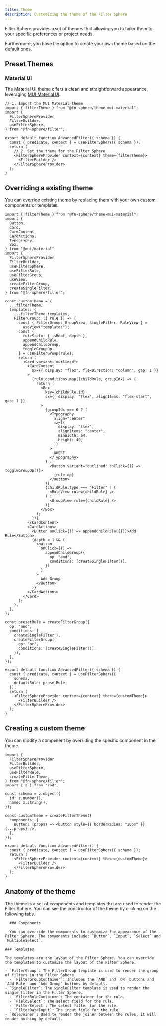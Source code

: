 ```yaml
---
title: Theme
description: Customizing the theme of the Filter Sphere
---
```


Filter Sphere provides a set of themes that allowing you to tailor them to your specific preferences or project needs.

Furthermore, you have the option to create your own theme based on the default ones.

## Preset Themes


### Material UI

The Material UI theme offers a clean and straightforward appearance, leveraging [MUI Material UI](https://mui.com/material-ui/).

<PackageManagerTabs package="@fn-sphere/theme-mui-material" />

```tsx live  wrapper="~/components/mui-theme-wrapper.tsx" {2} {13}
// 1. Import the MUI Material theme
import { filterTheme } from "@fn-sphere/theme-mui-material";
import {
  FilterSphereProvider,
  FilterBuilder,
  useFilterSphere,
} from "@fn-sphere/filter";

export default function AdvancedFilter({ schema }) {
  const { predicate, context } = useFilterSphere({ schema });
  return (
    // 2. Set the theme for the Filter Sphere
    <FilterSphereProvider context={context} theme={filterTheme}>
      <FilterBuilder />
    </FilterSphereProvider>
  );
}
```

## Overriding a existing theme

You can override existing theme by replacing them with your own custom components or templates.

```tsx live wrapper="~/components/mui-theme-wrapper.tsx" layout="~/components/live-code-tab-layout.astro"
import { filterTheme } from "@fn-sphere/theme-mui-material";
import {
  Button,
  Card,
  CardContent,
  CardActions,
  Typography,
  Box,
} from "@mui/material";
import {
  FilterSphereProvider,
  FilterBuilder,
  useFilterSphere,
  useFilterRule,
  useFilterGroup,
  useView,
  createFilterGroup,
  createSingleFilter,
} from "@fn-sphere/filter";

const customTheme = {
  ...filterTheme,
  templates: {
    ...filterTheme.templates,
    FilterGroup: ({ rule }) => {
      const { FilterGroup: GroupView, SingleFilter: RuleView } =
        useView("templates");
      const {
        ruleState: { isRoot, depth },
        appendChildRule,
        appendChildGroup,
        toggleGroupOp,
      } = useFilterGroup(rule);
      return (
        <Card variant="outlined">
          <CardContent
            sx={{ display: "flex", flexDirection: "column", gap: 1 }}
          >
            {rule.conditions.map((childRule, groupIdx) => {
              return (
                <Box
                  key={childRule.id}
                  sx={{ display: "flex", alignItems: "flex-start", gap: 1 }}
                >
                  {groupIdx === 0 ? (
                    <Typography
                      align="center"
                      sx={{
                        display: "flex",
                        alignItems: "center",
                        minWidth: 64,
                        height: 40,
                      }}
                    >
                      WHERE
                    </Typography>
                  ) : (
                    <Button variant="outlined" onClick={() => toggleGroupOp()}>
                      {rule.op}
                    </Button>
                  )}
                  {childRule.type === "Filter" ? (
                    <RuleView rule={childRule} />
                  ) : (
                    <GroupView rule={childRule} />
                  )}
                </Box>
              );
            })}
          </CardContent>
          <CardActions>
            <Button onClick={() => appendChildRule({})}>Add Rule</Button>
            {depth < 1 && (
              <Button
                onClick={() =>
                  appendChildGroup({
                    op: "and",
                    conditions: [createSingleFilter()],
                  })
                }
              >
                Add Group
              </Button>
            )}
          </CardActions>
        </Card>
      );
    },
  },
};

const presetRule = createFilterGroup({
  op: "and",
  conditions: [
    createSingleFilter(),
    createFilterGroup({
      op: "or",
      conditions: [createSingleFilter()],
    }),
  ],
});

export default function AdvancedFilter({ schema }) {
  const { predicate, context } = useFilterSphere({
    schema,
    defaultRule: presetRule,
  });
  return (
    <FilterSphereProvider context={context} theme={customTheme}>
      <FilterBuilder />
    </FilterSphereProvider>
  );
}
```

## Creating a custom theme

You can modify a component by overriding the specific component in the theme.

```tsx live
import {
  FilterSphereProvider,
  FilterBuilder,
  useFilterSphere,
  useFilterRule,
  createFilterTheme,
} from "@fn-sphere/filter";
import { z } from "zod";

const schema = z.object({
  id: z.number(),
  name: z.string(),
});

const customTheme = createFilterTheme({
  components: {
    Button: (props) => <button style={{ borderRadius: "10px" }} {...props} />,
  },
});

export default function AdvancedFilter() {
  const { predicate, context } = useFilterSphere({ schema });
  return (
    <FilterSphereProvider context={context} theme={customTheme}>
      <FilterBuilder />
    </FilterSphereProvider>
  );
}
```

## Anatomy of the theme

The theme is a set of components and templates that are used to render the Filter Sphere. You can see the constructor of the theme by clicking on the following tabs.


<Tabs>
  <TabItem label="components" icon="seti:svg">
    <ThemeAnatomy target="components" client:load />

      ### Components

      You can override the components to customize the appearance of the Filter Sphere. The components include: `Button`, `Input`, `Select` and `MultipleSelect`.

  </TabItem>

  <TabItem label="templates" icon="seti:plan">
    <ThemeAnatomy target="templates" client:load />

    ### Templates

    The templates are the layout of the Filter Sphere. You can override the templates to customize the layout of the Filter Sphere.

    - `FilterGroup`: The FilterGroup template is used to render the group of filters in the Filter Sphere.
      - `FilterGroupContainer`: Includes the `AND` and `OR` buttons and `Add Rule` and `Add Group` buttons by default.
    - `SingleFilter`: The SingleFilter template is used to render the single filter in the Filter Sphere.
      - `FilterRuleContainer`: The container for the rule.
      - `FieldSelect`: The select field for the rule.
      - `FilterSelect`: The select filter for the rule.
      - `FilterDataInput`: The input field for the rule.
    - `RuleJoiner`: Used to render the joiner between the rules, it will render nothing by default.

  </TabItem>
</Tabs>
